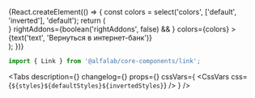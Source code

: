 



<Meta title=' Components/Forms/Selects/Link' component={Link} />

<!-- Canvas -->

<Story name='Link'>
    {React.createElement(() => {
        const colors = select('colors', ['default', 'inverted'], 'default');
        return (
            <div
                style={{
                    backgroundColor:
                        colors === 'inverted'
                            ? 'var(--color-light-bg-primary-inverted)'
                            : 'transparent',
                    padding: '8px',
                    position: 'absolute',
                    top: 0,
                    left: 0,
                    right: 0,
                    bottom: 0,
                }}
            >
                <Typography.Text view='primary-medium'>
                    <Link
                        view={select('view', VIEWS, 'primary')}
                        pseudo={boolean('pseudo', false)}
                        underline={boolean('underline', true)}
                        href={text('href', '')}
                        leftAddons={boolean('leftAddons', false) && <StarMIcon />}
                        rightAddons={boolean('rightAddons', false) && <StarMIcon />}
                        colors={colors}
                    >
                        {text('text', 'Вернуться в интернет-банк')}
                    </Link>
                </Typography.Text>
            </div>
        );
    })}
</Story>

<!-- Docs -->

<ComponentHeader
    name='Link'
    version={version}
    package='@alfalab/core-components/link'
    design='https://www.figma.com/file/cdNnkh2QdxuvYLrBm4cubM/Web-%3A%3A-Core-Default-Components?node-id=204%3A38227'
    children='Ссылка — элемент навигации, который обозначает возможность перехода на другую страницу или вызова нового информационного слоя.'
/>

```jsx
import { Link } from '@alfalab/core-components/link';
```

<Tabs
    description={<Description />}
    changelog={<Changelog />}
    props={<ArgsTable of={LinkTS} />}
    cssVars={
        <CssVars
            css={`
                ${styles}${defaultStyles}${invertedStyles}
            `}
        />
    }
/>
